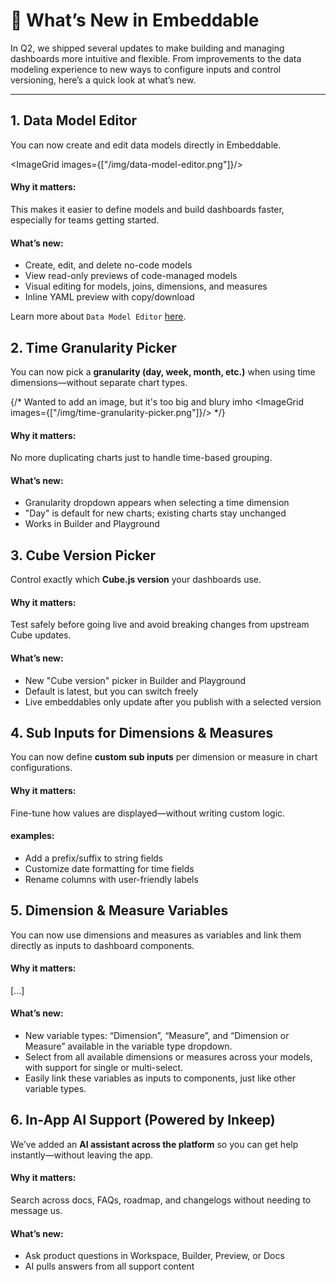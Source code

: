 
# 🚀 What’s New in Embeddable

In Q2, we shipped several updates to make building and managing dashboards more intuitive and flexible. From improvements to the data modeling experience to new ways to configure inputs and control versioning, here’s a quick look at what’s new.

---

## 1. Data Model Editor

You can now create and edit data models directly in Embeddable.

<ImageGrid images={["/img/data-model-editor.png"]}/>

#### Why it matters:

This makes it easier to define models and build dashboards faster, especially for teams getting started.

#### What’s new:

- Create, edit, and delete no-code models
- View read-only previews of code-managed models
- Visual editing for models, joins, dimensions, and measures
- Inline YAML preview with copy/download

Learn more about `Data Model Editor` [here](/data-modeling/getting-setup).




## 2. Time Granularity Picker

You can now pick a **granularity (day, week, month, etc.)** when using time dimensions—without separate chart types.

{/* Wanted to add an image, but it's too big and blury imho <ImageGrid images={["/img/time-granularity-picker.png"]}/> */}

#### Why it matters:

No more duplicating charts just to handle time-based grouping.

#### What’s new:

- Granularity dropdown appears when selecting a time dimension
- "Day" is default for new charts; existing charts stay unchanged
- Works in Builder and Playground


## 3. Cube Version Picker

Control exactly which **Cube.js version** your dashboards use.

#### Why it matters:

Test safely before going live and avoid breaking changes from upstream Cube updates.

#### What’s new:

- New "Cube version" picker in Builder and Playground
- Default is latest, but you can switch freely
- Live embeddables only update after you publish with a selected version


## 4. Sub Inputs for Dimensions & Measures

You can now define **custom sub inputs** per dimension or measure in chart configurations.

#### Why it matters:

Fine-tune how values are displayed—without writing custom logic.

#### examples:

- Add a prefix/suffix to string fields
- Customize date formatting for time fields
- Rename columns with user-friendly labels


## 5. Dimension & Measure Variables

You can now use dimensions and measures as variables and link them directly as inputs to dashboard components.

#### Why it matters:

[...]

#### What’s new:

- New variable types: “Dimension”, “Measure”, and “Dimension or Measure” available in the variable type dropdown.
- Select from all available dimensions or measures across your models, with support for single or multi-select.
- Easily link these variables as inputs to components, just like other variable types.



## 6. In-App AI Support (Powered by Inkeep)

We’ve added an **AI assistant across the platform** so you can get help instantly—without leaving the app.

#### Why it matters:

Search across docs, FAQs, roadmap, and changelogs without needing to message us.

#### What’s new:

- Ask product questions in Workspace, Builder, Preview, or Docs
- AI pulls answers from all support content